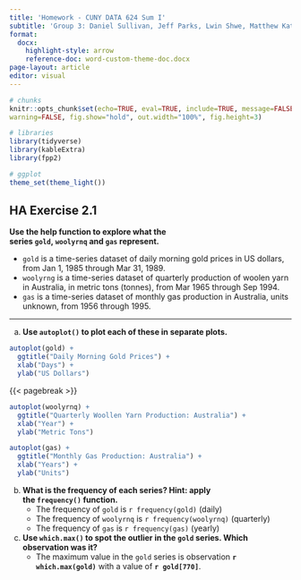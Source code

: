 ```yaml
---
title: 'Homework - CUNY DATA 624 Sum I'
subtitle: 'Group 3: Daniel Sullivan, Jeff Parks, Lwin Shwe, Matthew Katz'
format:
  docx:
    highlight-style: arrow
    reference-doc: word-custom-theme-doc.docx
page-layout: article
editor: visual
---
```


```r
# chunks
knitr::opts_chunk$set(echo=TRUE, eval=TRUE, include=TRUE, message=FALSE, 
warning=FALSE, fig.show="hold", out.width="100%", fig.height=3)

# libraries
library(tidyverse)
library(kableExtra)
library(fpp2)

# ggplot
theme_set(theme_light())
```

## HA Exercise 2.1

**Use the help function to explore what the series `gold`, `woolyrnq` and `gas` represent.**

-   `gold` is a time-series dataset of daily morning gold prices in US dollars, from Jan 1, 1985 through Mar 31, 1989.
-   `woolyrng` is a time-series dataset of quarterly production of woolen yarn in Australia, in metric tons (tonnes), from Mar 1965 through Sep 1994.
-   `gas` is a time-series dataset of monthly gas production in Australia, units unknown, from 1956 through 1995.

------------------------------------------------------------------------

a.  **Use `autoplot()` to plot each of these in separate plots.**

```r
autoplot(gold) +
  ggtitle("Daily Morning Gold Prices") +
  xlab("Days") +
  ylab("US Dollars")
```

{{< pagebreak >}}

```r
autoplot(woolyrnq) +
  ggtitle("Quarterly Woollen Yarn Production: Australia") +
  xlab("Year") +
  ylab("Metric Tons")
```

```r
autoplot(gas) +
  ggtitle("Monthly Gas Production: Australia") +
  xlab("Years") +
  ylab("Units")
```

b.  **What is the frequency of each series? Hint: apply the `frequency()` function.**
    -   The frequency of `gold` is `r frequency(gold)` (daily)
    -   The frequency of `woolyrnq` is `r frequency(woolyrnq)` (quarterly)
    -   The frequency of `gas` is `r frequency(gas)` (yearly)\
c.  **Use `which.max()` to spot the outlier in the `gold` series. Which observation was it?**
    -   The maximum value in the `gold` series is observation **`r which.max(gold)`** with a value of **`r gold[770]`**.
